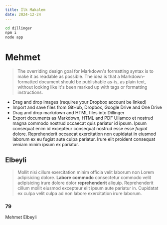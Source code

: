 ```yaml
---
title: İlk Makalem
date: 2024-12-24
---
```

```sh
cd dillinger
npm i
node app
```
# Mehmet
> The overriding design goal for Markdown's
> formatting syntax is to make it as readable
> as possible. The idea is that a
> Markdown-formatted document should be
> publishable as-is, as plain text, without
> looking like it's been marked up with tags
> or formatting instructions.

- Drag and drop images (requires your Dropbox account be linked)
- Import and save files from GitHub, Dropbox, Google Drive and One Drive
- Drag and drop markdown and HTML files into Dillinger
- Export documents as Markdown, HTML and PDF
Ullamco et nostrud magna commodo nostrud occaecat quis pariatur id ipsum. Ipsum
consequat enim id 
excepteur consequat nostrud esse esse _fugiat_ dolore.
Reprehenderit occaecat exercitation non cupidatat in eiusmod laborum ex eu
fugiat aute culpa pariatur. Irure elit proident consequat veniam minim ipsum ex
pariatur.
## Elbeyli
> Mollit nisi cillum exercitation minim officia velit laborum non Lorem
> adipisicing dolore. **Labore** __commodo__ consectetur commodo velit adipisicing irure
> dolore dolor **reprehenderit** aliquip. Reprehenderit cillum mollit eiusmod
> excepteur elit ipsum aute pariatur in. Cupidatat ex culpa velit culpa ad non
labore exercitation irure laborum.
### 79
Mehmet Elbeyli